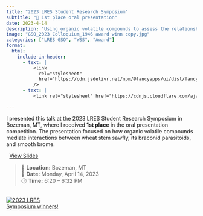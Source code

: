 ```yaml
---
title: "2023 LRES Student Research Symposium"
subtitle: "🥇 1st place oral presentation"
date: 2023-4-14
description: "Using organic volatile compounds to assess the relationship between wheat stem sawfly, parasitoids, and smooth brome"
image: "GSO_2023 Colloquium_1946 award winn copy.jpg"
categories: ["LRES GSO", "WSS", "Award"]
format:
  html:
    include-in-header:
      - text: |
          <link
            rel="stylesheet"
            href="https://cdn.jsdelivr.net/npm/@fancyapps/ui/dist/fancybox.css"
          />
      - text: |
          <link rel="stylesheet" href="https://cdnjs.cloudflare.com/ajax/libs/font-awesome/6.5.0/css/all.min.css">

---
```


I presented this talk at the 2023 LRES Student Research Symposium in Bozeman, MT, where I received **1st place** in the oral presentation competition. The presentation focused on how organic volatile compounds mediate interactions between wheat stem sawfly, its braconid parasitoids, and smooth brome.

<p style="text-align:left;">
  <a href="https://montanaedu-my.sharepoint.com/:p:/g/personal/n47c392_student_montana_edu/Edk6U_4zOEJFtMyMobN8ne4BRcpMLDubRD428Xtc30PvSA?e=KjQbQ6" target="_blank">
    <i class="fas fa-file-powerpoint" style="color:#d24726;margin-right:8px;"></i>View Slides
  </a> 
</p>

> 📍 **Location:** Bozeman, MT  
> 📅 **Date:** Monday, April 14, 2023  
> 🕕 **Time:** 6:20 – 6:32 PM

::: {.column width="33%" .px-2}
[![2023 LRES Symposium winners!](GSO_2023 Colloquium_1946 award winn.jpg)](GSO_2023 Colloquium_1946 award winn.jpg){data-fancybox="gallery" 
data-caption="2023 LRES Symposium winners!"} 
:::